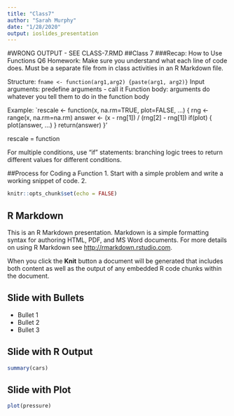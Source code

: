 ```yaml
---
title: "Class7"
author: "Sarah Murphy"
date: "1/28/2020"
output: ioslides_presentation
---
```

#WRONG OUTPUT - SEE CLASS-7.RMD
##Class 7
###Recap: How to Use Functions
Q6 Homework: Make sure you understand what each line of code does. Must be a separate file from in class activities in an R Markdown file.

Structure: `fname <- function(arg1,arg2) {paste(arg1, arg2)}`
Input arguments: predefine arguments - call it 
Function body: arguments do whatever you tell them to do in the function body

Example: `rescale <- function(x, na.rm=TRUE, plot=FALSE, ...) {
 rng <-range(x, na.rm=na.rm)
 answer <- (x - rng[1]) / (rng[2] - rng[1])
 if(plot) {
 plot(answer, ...)
 }
 return(answer)
}'

rescale = function

For multiple conditions, use "if" statements: branching logic trees to return different values for different conditions.

##Process for Coding a Function
1. Start with a simple problem and write a working snippet of code.
2.

```r
knitr::opts_chunk$set(echo = FALSE)
```

## R Markdown

This is an R Markdown presentation. Markdown is a simple formatting syntax for authoring HTML, PDF, and MS Word documents. For more details on using R Markdown see <http://rmarkdown.rstudio.com>.

When you click the **Knit** button a document will be generated that includes both content as well as the output of any embedded R code chunks within the document.

## Slide with Bullets

- Bullet 1
- Bullet 2
- Bullet 3

## Slide with R Output

```r
summary(cars)
```

## Slide with Plot

```r
plot(pressure)
```

